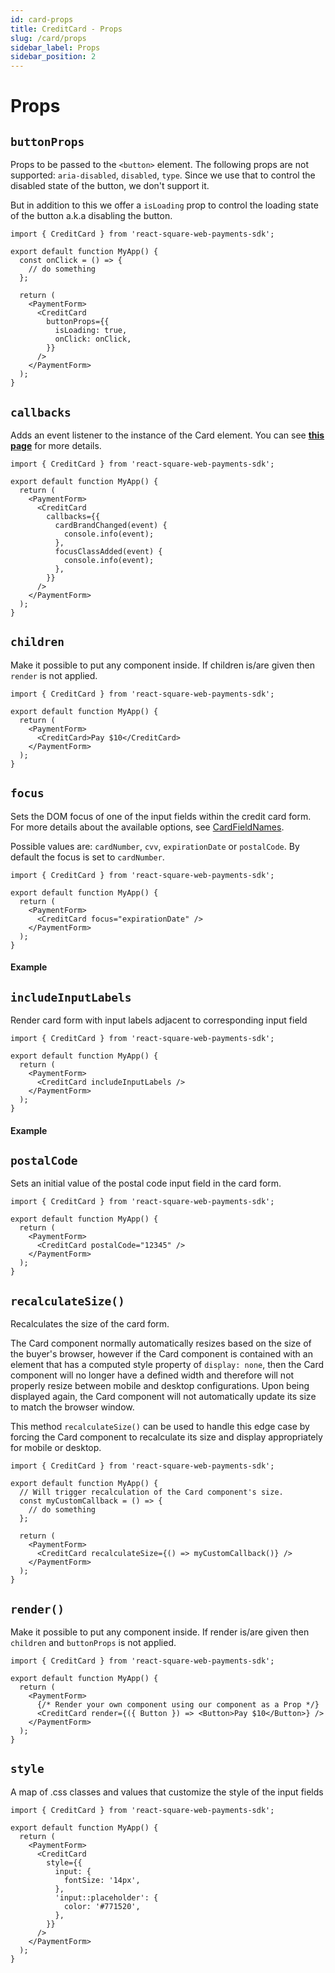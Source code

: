 ```yaml
---
id: card-props
title: CreditCard - Props
slug: /card/props
sidebar_label: Props
sidebar_position: 2
---
```



# Props

## `buttonProps`

Props to be passed to the `<button>` element. The following props are not supported: `aria-disabled`, `disabled`, `type`. Since we use that to control the disabled state of the button, we don't support it.

But in addition to this we offer a `isLoading` prop to control the loading state of the button a.k.a disabling the button.

```tsx
import { CreditCard } from 'react-square-web-payments-sdk';

export default function MyApp() {
  const onClick = () => {
    // do something
  };

  return (
    <PaymentForm>
      <CreditCard
        buttonProps={{
          isLoading: true,
          onClick: onClick,
        }}
      />
    </PaymentForm>
  );
}
```

## `callbacks`

Adds an event listener to the instance of the Card element. You can see [**this page**](/docs/card/callbacks) for more details.

```tsx
import { CreditCard } from 'react-square-web-payments-sdk';

export default function MyApp() {
  return (
    <PaymentForm>
      <CreditCard
        callbacks={{
          cardBrandChanged(event) {
            console.info(event);
          },
          focusClassAdded(event) {
            console.info(event);
          },
        }}
      />
    </PaymentForm>
  );
}
```

## `children`

Make it possible to put any component inside. If children is/are given then `render` is not applied.

```tsx
import { CreditCard } from 'react-square-web-payments-sdk';

export default function MyApp() {
  return (
    <PaymentForm>
      <CreditCard>Pay $10</CreditCard>
    </PaymentForm>
  );
}
```

## `focus`

Sets the DOM focus of one of the input fields within the credit card form. For more details about the available options, see [CardFieldNames](https://developer.squareup.com/reference/sdks/web/payments/enums/CardFieldNames).

Possible values are: `cardNumber`, `cvv`, `expirationDate` or `postalCode`. By default the focus is set to `cardNumber`.

```tsx
import { CreditCard } from 'react-square-web-payments-sdk';

export default function MyApp() {
  return (
    <PaymentForm>
      <CreditCard focus="expirationDate" />
    </PaymentForm>
  );
}
```

#### Example

<PaymentForm>
  <CreditCard focus="expirationDate" id="rswps-credit-card-focus-expiration-date" />
</PaymentForm>

## `includeInputLabels`

Render card form with input labels adjacent to corresponding input field

```tsx
import { CreditCard } from 'react-square-web-payments-sdk';

export default function MyApp() {
  return (
    <PaymentForm>
      <CreditCard includeInputLabels />
    </PaymentForm>
  );
}
```

#### Example

<PaymentForm>
  <CreditCard id="rswps-credit-card-include-input-labels" includeInputLabels />
</PaymentForm>

## `postalCode`

Sets an initial value of the postal code input field in the card form.

```tsx
import { CreditCard } from 'react-square-web-payments-sdk';

export default function MyApp() {
  return (
    <PaymentForm>
      <CreditCard postalCode="12345" />
    </PaymentForm>
  );
}
```

## `recalculateSize()`

Recalculates the size of the card form.

The Card component normally automatically resizes based on the size of the buyer's browser, however if the Card component is contained with an element that has a computed style property of `display: none`, then the Card component will no longer have a defined width and therefore will not properly resize between mobile and desktop configurations. Upon being displayed again, the Card component will not automatically update its size to match the browser window.

This method `recalculateSize()` can be used to handle this edge case by forcing the Card component to recalculate its size and display appropriately for mobile or desktop.

```tsx
import { CreditCard } from 'react-square-web-payments-sdk';

export default function MyApp() {
  // Will trigger recalculation of the Card component's size.
  const myCustomCallback = () => {
    // do something
  };

  return (
    <PaymentForm>
      <CreditCard recalculateSize={() => myCustomCallback()} />
    </PaymentForm>
  );
}
```

## `render()`

Make it possible to put any component inside. If render is/are given then `children` and `buttonProps` is not applied.

```tsx
import { CreditCard } from 'react-square-web-payments-sdk';

export default function MyApp() {
  return (
    <PaymentForm>
      {/* Render your own component using our component as a Prop */}
      <CreditCard render={({ Button }) => <Button>Pay $10</Button>} />
    </PaymentForm>
  );
}
```

## `style`

A map of .css classes and values that customize the style of the input fields

```tsx
import { CreditCard } from 'react-square-web-payments-sdk';

export default function MyApp() {
  return (
    <PaymentForm>
      <CreditCard
        style={{
          input: {
            fontSize: '14px',
          },
          'input::placeholder': {
            color: '#771520',
          },
        }}
      />
    </PaymentForm>
  );
}
```

